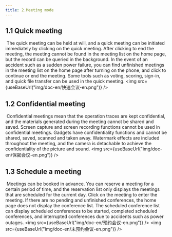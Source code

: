 ```yaml
---
title: 2.Meeting mode
---
```




## 1.1 Quick meeting 

​         The quick meeting can be held at will, and a quick meeting can be initiated immediately by clicking on the quick meeting. After clicking to end the meeting, the meeting cannot be found in the meeting list on the home page, but the record can be queried in the background. In the event of an accident such as a sudden power failure, you can find unfinished meetings in the meeting list on the home page after turning on the phone, and click to continue or end the meeting. Some tools such as voting, scoring, sign-in, and quick file transfer can be used in the quick meeting.
<img  src={useBaseUrl("img/doc-en/快速会议-en.png")} />

## 1.2 Confidential meeting

​        Confidential meetings mean that the operation traces are kept confidential, and the materials generated during the meeting cannot be shared and saved. Screen capture and screen recording functions cannot be used in confidential meetings. Gadgets have confidentiality functions and cannot be shared, saved, scanned and taken away. Watermark effects are included throughout the meeting, and the camera is detachable to achieve the confidentiality of the picture and sound.
<img  src={useBaseUrl("img/doc-en/保密会议-en.png")} />

## 1.3 Schedule a meeting

​         Meetings can be booked in advance. You can reserve a meeting for a certain period of time, and the reservation list only displays the meetings that are scheduled for the current day. Click on the meeting to enter the meeting. If there are no pending and unfinished conferences, the home page does not display the conference list. The scheduled conference list can display scheduled conferences to be started, completed scheduled conferences, and interrupted conferences due to accidents such as power outages.
<img  src={useBaseUrl("img/doc-en/预约会议-en.png")} />
<img  src={useBaseUrl("img/doc-en/未预约会议-en.png")} />
